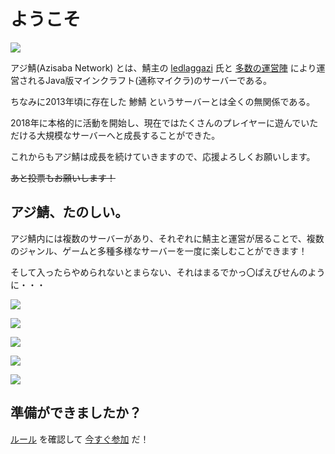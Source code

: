 # ようこそ

![](https://i.azisaba.net/top.webp)

アジ鯖(Azisaba Network) とは、鯖主の [ledlaggazi](https://twitter.com/azi_blueline) 氏と [多数の運営陣](/staff) により運営されるJava版マインクラフト(通称マイクラ)のサーバーである。

ちなみに2013年頃に存在した 鯵鯖 というサーバーとは全くの無関係である。

2018年に本格的に活動を開始し、現在ではたくさんのプレイヤーに遊んでいただける大規模なサーバーへと成長することができた。

これからもアジ鯖は成長を続けていきますので、応援よろしくお願いします。

~~あと投票もお願いします！~~

## アジ鯖、たのしい。

アジ鯖内には複数のサーバーがあり、それぞれに鯖主と運営が居ることで、複数のジャンル、ゲームと多種多様なサーバーを一度に楽しむことができます！

そして入ったらやめられないとまらない、それはまるでかっ〇ぱえびせんのように・・・

![](https://i.azisaba.net/in-game1.webp)

![](https://i.azisaba.net/in-game2.webp)

![](https://i.azisaba.net/in-game3.webp)

![](https://i.azisaba.net/in-game4.webp)

![](https://i.azisaba.net/in-game5.webp)

## 準備ができましたか？

[ルール](/terms) を確認して [今すぐ参加](/join) だ！
